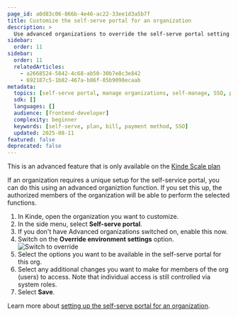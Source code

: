 ```yaml
---
page_id: a0d83c06-866b-4e46-ac22-33ee1d3a5b7f
title: Customize the self-serve portal for an organization
description: >
  Use advanced organizations to override the self-serve portal setting for individual organizations. For example, make a function available in one organization that is not suitable for another org.
sidebar:
  order: 11
sidebar:
  order: 11
  relatedArticles:
    - a2668524-5842-4c68-ab50-30b7e8c3e842
    - 692187c5-1b82-467a-b86f-85b9098ecaab
metadata:
  topics: [self-serve portal, manage organizations, self-manage, SSO, plan management, payment details]
  sdk: []
  languages: []
  audience: [frontend-developer]
  complexity: beginner
  keywords: [self-serve, plan, bill, payment method, SSO]
  updated: 2025-08-11
featured: false
deprecated: false
---
```


<Aside type="upgrade">

This is an advanced feature that is only available on the [Kinde Scale plan](https://kinde.com/pricing/)

</Aside>

If an organization requires a unique setup for the self-service portal, you can do this using an advanced organiztion function. If you set this up, the authorized members of the organization will be able to perform the selected functions. 

1. In Kinde, open the organization you want to customize.
2. In the side menu, select **Self-serve portal**.
3. If you don't have Advanced organizations switched on, enable this now.
4. Switch on the **Override environment settings** option.
   ![Switch to override](https://imagedelivery.net/skPPZTHzSlcslvHjesZQcQ/9461ff2f-0c8e-4f2a-0dbb-f6db420bb400/public)
5. Select the options you want to be available in the self-serve portal for this org. 
5. Select any additional changes you want to make for members of the org (users) to access. Note that individual access is still controlled via system roles.
6. Select **Save**.

Learn more about [setting up the self-serve portal for an organization](/build/set-up-options/self-serve-portal-for-orgs/).
